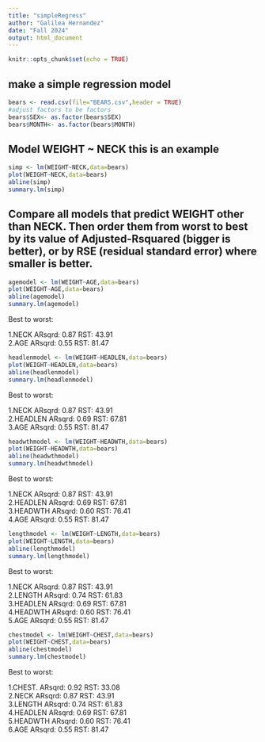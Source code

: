 ```yaml
---
title: "simpleRegress"
author: "Galilea Hernandez"
date: "Fall 2024"
output: html_document
---
```


```r
knitr::opts_chunk$set(echo = TRUE)
```

## make a simple regression model

```r
bears <- read.csv(file="BEARS.csv",header = TRUE)
#adjust factors to be factors
bears$SEX<- as.factor(bears$SEX)
bears$MONTH<- as.factor(bears$MONTH)
```

## Model WEIGHT ~ NECK  this is an example  

```r
simp <- lm(WEIGHT~NECK,data=bears)
plot(WEIGHT~NECK,data=bears)
abline(simp)
summary.lm(simp)
```


## Compare all models that predict WEIGHT other than NECK. Then order them from worst to best by its value of Adjusted-Rsquared (bigger is better), or by RSE (residual standard error) where smaller is better. 


```r
agemodel <- lm(WEIGHT~AGE,data=bears)
plot(WEIGHT~AGE,data=bears)
abline(agemodel)
summary.lm(agemodel)
```
Best to worst:

1.NECK  ARsqrd: 0.87    RST: 43.91  
2.AGE   ARsqrd: 0.55    RST: 81.47     

```r
headlenmodel <- lm(WEIGHT~HEADLEN,data=bears)
plot(WEIGHT~HEADLEN,data=bears)
abline(headlenmodel)
summary.lm(headlenmodel)
```
Best to worst:

1.NECK       ARsqrd: 0.87    RST: 43.91  
2.HEADLEN    ARsqrd: 0.69    RST: 67.81    
3.AGE        ARsqrd: 0.55    RST: 81.47  


```r
headwthmodel <- lm(WEIGHT~HEADWTH,data=bears)
plot(WEIGHT~HEADWTH,data=bears)
abline(headwthmodel)
summary.lm(headwthmodel)
```

Best to worst:

1.NECK       ARsqrd: 0.87    RST: 43.91  
2.HEADLEN    ARsqrd: 0.69    RST: 67.81    
3.HEADWTH    ARsqrd: 0.60    RST: 76.41   
4.AGE        ARsqrd: 0.55    RST: 81.47   


```r
lengthmodel <- lm(WEIGHT~LENGTH,data=bears)
plot(WEIGHT~LENGTH,data=bears)
abline(lengthmodel)
summary.lm(lengthmodel)
```

Best to worst:

1.NECK       ARsqrd: 0.87    RST: 43.91    
2.LENGTH     ARsqrd: 0.74    RST: 61.83   
3.HEADLEN    ARsqrd: 0.69    RST: 67.81      
4.HEADWTH    ARsqrd: 0.60    RST: 76.41     
5.AGE        ARsqrd: 0.55    RST: 81.47    


```r
chestmodel <- lm(WEIGHT~CHEST,data=bears)
plot(WEIGHT~CHEST,data=bears)
abline(chestmodel)
summary.lm(chestmodel)
```

Best to worst:

1.CHEST.     ARsqrd: 0.92    RST: 33.08    
2.NECK       ARsqrd: 0.87    RST: 43.91    
3.LENGTH     ARsqrd: 0.74    RST: 61.83   
4.HEADLEN    ARsqrd: 0.69    RST: 67.81      
5.HEADWTH    ARsqrd: 0.60    RST: 76.41     
6.AGE        ARsqrd: 0.55    RST: 81.47    













